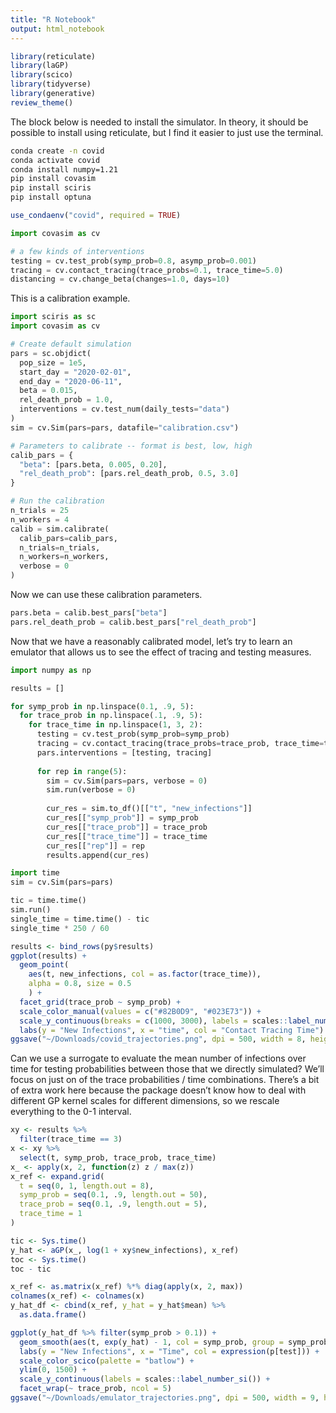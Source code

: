 ```yaml
---
title: "R Notebook"
output: html_notebook
---
```


```r
library(reticulate)
library(laGP)
library(scico)
library(tidyverse)
library(generative)
review_theme()
```

The block below is needed to install the simulator. In theory, it should be
possible to install using reticulate, but I find it easier to just use the
terminal.

```sh
conda create -n covid
conda activate covid
conda install numpy=1.21
pip install covasim
pip install sciris
pip install optuna
```

```r
use_condaenv("covid", required = TRUE)
```

```python
import covasim as cv

# a few kinds of interventions
testing = cv.test_prob(symp_prob=0.8, asymp_prob=0.001)
tracing = cv.contact_tracing(trace_probs=0.1, trace_time=5.0)
distancing = cv.change_beta(changes=1.0, days=10)
```

This is a calibration example.

```python
import sciris as sc
import covasim as cv

# Create default simulation
pars = sc.objdict(
  pop_size = 1e5,
  start_day = "2020-02-01",
  end_day = "2020-06-11",
  beta = 0.015,
  rel_death_prob = 1.0,
  interventions = cv.test_num(daily_tests="data")
)
sim = cv.Sim(pars=pars, datafile="calibration.csv")

# Parameters to calibrate -- format is best, low, high
calib_pars = {
  "beta": [pars.beta, 0.005, 0.20],
  "rel_death_prob": [pars.rel_death_prob, 0.5, 3.0]
}

# Run the calibration
n_trials = 25
n_workers = 4
calib = sim.calibrate(
  calib_pars=calib_pars, 
  n_trials=n_trials, 
  n_workers=n_workers, 
  verbose = 0
)
```

Now we can use these calibration parameters.

```python
pars.beta = calib.best_pars["beta"]
pars.rel_death_prob = calib.best_pars["rel_death_prob"]
```

Now that we have a reasonably calibrated model, let's try to learn an emulator
that allows us to see the effect of tracing and testing measures.

```python
import numpy as np

results = []

for symp_prob in np.linspace(0.1, .9, 5):
  for trace_prob in np.linspace(.1, .9, 5):
    for trace_time in np.linspace(1, 3, 2):
      testing = cv.test_prob(symp_prob=symp_prob)
      tracing = cv.contact_tracing(trace_probs=trace_prob, trace_time=trace_time)
      pars.interventions = [testing, tracing]
      
      for rep in range(5):
        sim = cv.Sim(pars=pars, verbose = 0)
        sim.run(verbose = 0)
        
        cur_res = sim.to_df()[["t", "new_infections"]]
        cur_res[["symp_prob"]] = symp_prob
        cur_res[["trace_prob"]] = trace_prob
        cur_res[["trace_time"]] = trace_time
        cur_res[["rep"]] = rep
        results.append(cur_res)
```

```python
import time
sim = cv.Sim(pars=pars)

tic = time.time()
sim.run()
single_time = time.time() - tic
single_time * 250 / 60
```

```r
results <- bind_rows(py$results)
ggplot(results) +
  geom_point(
    aes(t, new_infections, col = as.factor(trace_time)),
    alpha = 0.8, size = 0.5
    ) +
  facet_grid(trace_prob ~ symp_prob) +
  scale_color_manual(values = c("#82B0D9", "#023E73")) +
  scale_y_continuous(breaks = c(1000, 3000), labels = scales::label_number_si()) +
  labs(y = "New Infections", x = "time", col = "Contact Tracing Time")
ggsave("~/Downloads/covid_trajectories.png", dpi = 500, width = 8, height = 5)
```

Can we use a surrogate to evaluate the mean number of infections over time for
testing probabilities between those that we directly simulated? We'll focus on
just on of the trace probabilities / time combinations. There's a bit of extra
work here because the package doesn't know how to deal with different GP kernel
scales for different dimensions, so we rescale everything to the 0-1 interval.

```r
xy <- results %>%
  filter(trace_time == 3)
x <- xy %>%
  select(t, symp_prob, trace_prob, trace_time)
x_ <- apply(x, 2, function(z) z / max(z))
x_ref <- expand.grid(
  t = seq(0, 1, length.out = 8),
  symp_prob = seq(0.1, .9, length.out = 50),
  trace_prob = seq(0.1, .9, length.out = 5),
  trace_time = 1
)

tic <- Sys.time()
y_hat <- aGP(x_, log(1 + xy$new_infections), x_ref)
toc <- Sys.time()
toc - tic
```

```r
x_ref <- as.matrix(x_ref) %*% diag(apply(x, 2, max))
colnames(x_ref) <- colnames(x)
y_hat_df <- cbind(x_ref, y_hat = y_hat$mean) %>%
  as.data.frame()
```

```r
ggplot(y_hat_df %>% filter(symp_prob > 0.1)) +
  geom_smooth(aes(t, exp(y_hat) - 1, col = symp_prob, group = symp_prob), size = .5, se = F, span = 1) +
  labs(y = "New Infections", x = "Time", col = expression(p[test])) +
  scale_color_scico(palette = "batlow") +
  ylim(0, 1500) +
  scale_y_continuous(labels = scales::label_number_si()) +
  facet_wrap(~ trace_prob, ncol = 5)
ggsave("~/Downloads/emulator_trajectories.png", dpi = 500, width = 9, height = 3)
```
